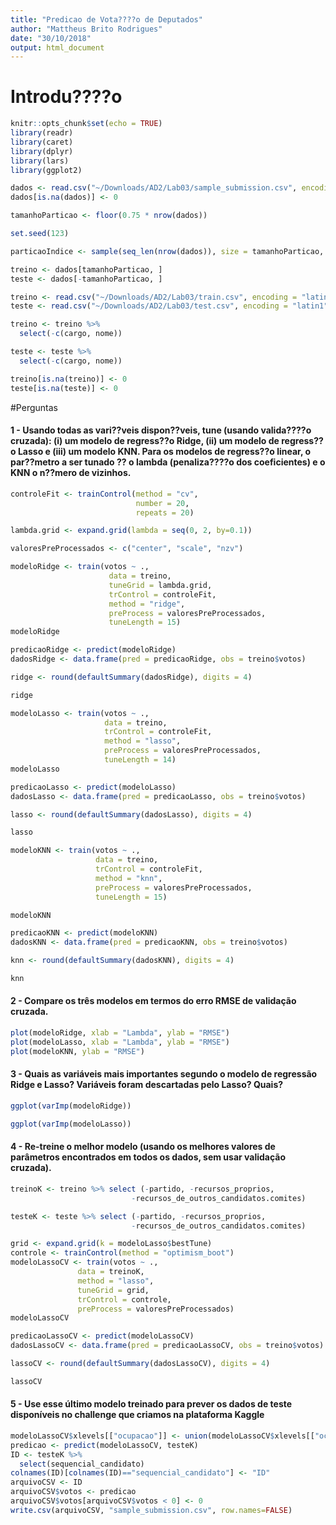 ```yaml
---
title: "Predicao de Vota????o de Deputados"
author: "Mattheus Brito Rodrigues"
date: "30/10/2018"
output: html_document
---
```

# Introdu????o

```r
knitr::opts_chunk$set(echo = TRUE)
library(readr)
library(caret)
library(dplyr)
library(lars)
library(ggplot2)
```


```r
dados <- read.csv("~/Downloads/AD2/Lab03/sample_submission.csv", encoding = "latin1")
dados[is.na(dados)] <- 0

tamanhoParticao <- floor(0.75 * nrow(dados))

set.seed(123)

particaoIndice <- sample(seq_len(nrow(dados)), size = tamanhoParticao, replace = TRUE)

treino <- dados[tamanhoParticao, ]
teste <- dados[-tamanhoParticao, ]

treino <- read.csv("~/Downloads/AD2/Lab03/train.csv", encoding = "latin1")
teste <- read.csv("~/Downloads/AD2/Lab03/test.csv", encoding = "latin1")

treino <- treino %>%
  select(-c(cargo, nome))

teste <- teste %>%
  select(-c(cargo, nome))

treino[is.na(treino)] <- 0
teste[is.na(teste)] <- 0


```

#Perguntas

#### 1 - Usando todas as vari??veis dispon??veis, tune (usando valida????o cruzada): (i) um modelo de regress??o Ridge, (ii) um modelo de regress??o Lasso e (iii) um modelo KNN. Para os modelos de regress??o linear, o par??metro a ser tunado ?? o lambda (penaliza????o dos coeficientes) e o KNN o n??mero de vizinhos.

```r
controleFit <- trainControl(method = "cv",
                            number = 20,
                            repeats = 20)

lambda.grid <- expand.grid(lambda = seq(0, 2, by=0.1))

valoresPreProcessados <- c("center", "scale", "nzv")
```



```r
modeloRidge <- train(votos ~ .,
                      data = treino,
                      tuneGrid = lambda.grid,
                      trControl = controleFit,
                      method = "ridge",
                      preProcess = valoresPreProcessados,
                      tuneLength = 15)
modeloRidge
```

```r
predicaoRidge <- predict(modeloRidge)
dadosRidge <- data.frame(pred = predicaoRidge, obs = treino$votos)

ridge <- round(defaultSummary(dadosRidge), digits = 4)

ridge
```


```r
modeloLasso <- train(votos ~ .,
                     data = treino,
                     trControl = controleFit,
                     method = "lasso",
                     preProcess = valoresPreProcessados,
                     tuneLength = 14)
modeloLasso
```

```r
predicaoLasso <- predict(modeloLasso)
dadosLasso <- data.frame(pred = predicaoLasso, obs = treino$votos)

lasso <- round(defaultSummary(dadosLasso), digits = 4)

lasso
```

```r
modeloKNN <- train(votos ~ .,
                   data = treino,
                   trControl = controleFit,
                   method = "knn",
                   preProcess = valoresPreProcessados,
                   tuneLength = 15)

modeloKNN
```

```r
predicaoKNN <- predict(modeloKNN)
dadosKNN <- data.frame(pred = predicaoKNN, obs = treino$votos)

knn <- round(defaultSummary(dadosKNN), digits = 4)

knn
```

#### 2 - Compare os três modelos em termos do erro RMSE de validação cruzada.

```r
plot(modeloRidge, xlab = "Lambda", ylab = "RMSE")
plot(modeloLasso, xlab = "Lambda", ylab = "RMSE")
plot(modeloKNN, ylab = "RMSE")
```

#### 3 - Quais as variáveis mais importantes segundo o modelo de regressão Ridge e Lasso?  Variáveis foram descartadas pelo Lasso? Quais?

```r
ggplot(varImp(modeloRidge))
```

```r
ggplot(varImp(modeloLasso))
```

#### 4 - Re-treine o melhor modelo (usando os melhores valores de parâmetros encontrados em todos os dados, sem usar validação cruzada).

```r
treinoK <- treino %>% select (-partido, -recursos_proprios,
                           -recursos_de_outros_candidatos.comites)

testeK <- teste %>% select (-partido, -recursos_proprios,
                           -recursos_de_outros_candidatos.comites)
```

```r
grid <- expand.grid(k = modeloLasso$bestTune)
controle <- trainControl(method = "optimism_boot")
modeloLassoCV <- train(votos ~ ., 
               data = treinoK,
               method = "lasso",
               tuneGrid = grid,
               trControl = controle,
               preProcess = valoresPreProcessados)
modeloLassoCV
```

```r
predicaoLassoCV <- predict(modeloLassoCV)
dadosLassoCV <- data.frame(pred = predicaoLassoCV, obs = treino$votos)

lassoCV <- round(defaultSummary(dadosLassoCV), digits = 4)

lassoCV
```


#### 5 - Use esse último modelo treinado para prever os dados de teste disponíveis no challenge que criamos na plataforma Kaggle

```r
modeloLassoCV$xlevels[["ocupacao"]] <- union(modeloLassoCV$xlevels[["ocupacao"]], levels(testeK$ocupacao))
predicao <- predict(modeloLassoCV, testeK)
ID <- testeK %>%
  select(sequencial_candidato)
colnames(ID)[colnames(ID)=="sequencial_candidato"] <- "ID"
arquivoCSV <- ID
arquivoCSV$votos <- predicao
arquivoCSV$votos[arquivoCSV$votos < 0] <- 0
write.csv(arquivoCSV, "sample_submission.csv", row.names=FALSE)
```



